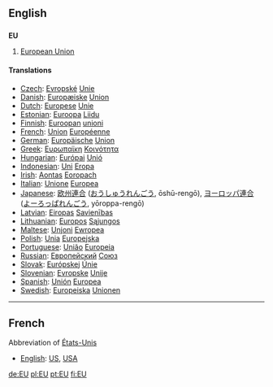==English==
==={{initialism}}===
'''EU'''
# [[European Union]]

====Translations====

*[[Czech]]: [[Evropské]] [[Unie]]
*[[Danish]]: [[Europæiske]] [[Union]]
*[[Dutch]]: [[Europese]] [[Unie]]
*[[Estonian]]: [[Euroopa]] [[Liidu]]
*[[Finnish]]: [[Euroopan]] [[unioni]]
*[[French]]: [[Union]] [[Européenne]]
*[[German]]: [[Europäische]] [[Union]]
*[[Greek]]: [[Ευρωπαϊκη]] [[Κοινότητα]]
*[[Hungarian]]: [[Európai]] [[Unió]]
*[[Indonesian]]: [[Uni]] [[Eropa]]
*[[Irish]]: [[Aontas]] [[Eoropach]]
*[[Italian]]: [[Unione]] [[Europea]]
*[[Japanese]]: [[欧州]][[連合]] ([[おうしゅう]][[れんごう]], ōshū-rengō), [[ヨーロッパ]][[連合]] ([[よーろっぱ]][[れんごう]], yōroppa-rengō)
*[[Latvian]]: [[Eiropas]] [[Savienības]]
*[[Lithuanian]]: [[Europos]] [[Sąjungos]]
*[[Maltese]]: [[Unjoni]] [[Ewropea]]
*[[Polish]]: [[Unia]] [[Europejska]]
*[[Portuguese]]: [[União]] [[Europeia]]
*[[Russian]]: [[Европейский]] [[Союз]]
*[[Slovak]]: [[Európskej]] [[Únie]]
*[[Slovenian]]: [[Evropske]] [[Unije]]
*[[Spanish]]: [[Unión]] [[Europea]]
*[[Swedish]]: [[Europeiska]] [[Unionen]]

--------------------------------------------------------------------

==French==

Abbreviation of [[États-Unis]]

*[[English]]: [[US]], [[USA]]

[[de:EU]]
[[pl:EU]]
[[pt:EU]]
[[fi:EU]]
